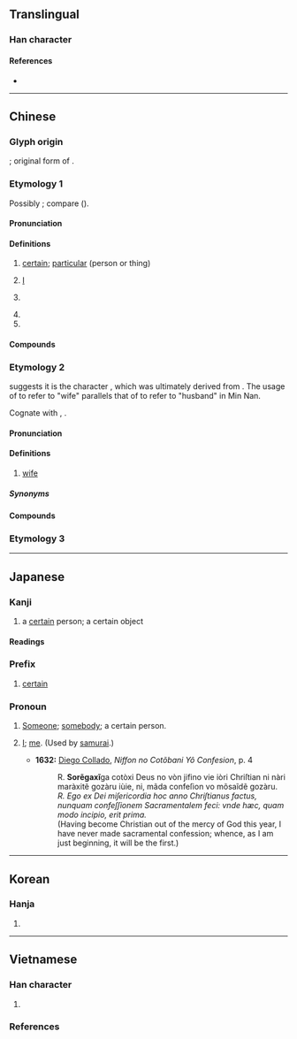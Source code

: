{{also|柑}}
{{character info/new}}
==Translingual==

===Han character===
{{Han char|rn=75|rad=木|as=05|sn=9|four=44904|canj=TMD|ids=⿱甘木}}

====References====
* {{Han ref|kx=0519.010|dkj=14618|dj=0906.200|hdz=21177.040|uh=67D0|ud=26576|bh=AC59|bd=44121}}

----

==Chinese==

===Glyph origin===
{{Han etym}}
{{Han compound|木|甘|t1=tree|t2=sweet|ls=ic}}; original form of {{och-l|梅}}.

===Etymology 1===
{{zh-forms}}
Possibly {{der|zh|aav}}; compare {{cog|mnw|မူ||what; anything}} ({{zh-ref|Schuessler, 2007}}).

====Pronunciation====
{{zh-pron
|m=mǒu
|c=mau5
|h=pfs=mêu
|mn=bó͘
|mn-t=mou2/mong2
|mc=y
|oc=y
|ma=Zh-mou.ogg
|cat=a,pn
}}

====Definitions====
{{zh-hanzi}}

# [[certain]]; [[particular]] (person or thing)
#: {{zh-x|某 年 某 月 某 日|on day '''x''', month '''y''' of year '''z'''}}
# {{lb|zh|humble|by itself}} [[I]]
# {{n-g|Used in place of a person's given name, for anonymity purposes.}}
#: {{zh-x|^張 某|a person with the surname of Zhang}}
# {{n-g|Used in place of someone else's given name, to show dissatisfaction.}}
# {{n-g|Used in place of one's own given name, to refer to oneself with an intensified emotion.}}

====Compounds====
{{zh-der|某乙|某些|某人|某個|某家|某日|某某|某甲|某等|某舍|某們|某士|某子|某屏|某甫|某矣|某者|某門|誰某}}

===Etymology 2===
{{zh-forms|alt=姥,媒,厶,妻}}
{{zh-ref|Tu (2018)}} suggests it is the character {{ltc-l|*姥}}, which was ultimately derived from {{och-l|母|mother}}. The usage of {{zh-l|*姥|old woman}} to refer to "wife" parallels that of {{zh-l|*翁|old man}} to refer to "husband" in Min Nan.

Cognate with {{cog|zhx-teo|-}} {{zh-l|𡚸|bhou2}}, {{cog|cdo|-}} {{zh-l|𡚸|muō}}.

====Pronunciation====
{{zh-pron
|mn=bó͘
|dial=n
|cat=n
}}

====Definitions====
{{zh-hanzi}}

# {{lb|zh|Hokkien}} [[wife]]

=====Synonyms=====
{{zh-dial|妻子}}

====Compounds====
{{zh-der|查某:cha-bó͘|刺查某|前某|大某|娶某|嫁查某囝|後某|拍某菜|某囝|某大姊|查某人|查某囝|查某囡仔|查某孫|查某祖|查某間|查某雨|查某體|查某𡢃|無某無猴|疼某菜|翁某|翁仔某|菜店查某|趁食查某|開查某|飼查某|驚某|𨑨迌查某}}

===Etymology 3===
{{zh-see|梅|v}}

{{zh-cat|Elementary}}

----

==Japanese==

===Kanji===
{{ja-kanji|grade=c|rs=木05}}

# a [[certain]] person; a certain object

====Readings====
{{ja-readings
|on=ぼう, ばい
|kun=それがし-
}}

===Prefix===
{{ja-pos|ぼう|prefix}}

# [[certain]]
#: {{ja-usex|'''某'''大学|'''ぼう'''-だいがく|a '''certain''' university}}

===Pronoun===
{{ja-pos|pronoun|それがし}}

# {{lb|ja|obsolete}} [[someone|Someone]]; [[somebody]]; a certain person.
# {{lb|ja|obsolete}} [[I]]; [[me]]. (Used by [[samurai]].)
#* '''1632:''' [[w:Diego Collado|Diego Collado]], ''Niffon no Cotõbani Yô Confesion'', p. 4
#*: R. '''Sorẽgaxĩ'''ga cotòxi Deus no vòn jifino vie iòri Chriſtian ni nàri maràxitẽ gozàru iùie, ni, mãda confeſion vo mõsaĩdẽ gozàru.
#*: ''R. Ego ex Dei miſericordia hoc anno Chriſtianus factus, nunquam confeſſionem Sacramentalem feci: vnde hæc, quam modo incipio, erit prima.''
#*: (Having become Christian out of the mercy of God this year, I have never made sacramental confession; whence, as I am just beginning, it will be the first.)

----

==Korean==

===Hanja===
{{ko-hanja|hangeul=[[모]], [[매]]|eumhun=|rv=mo, mae|mr=mo, mae|y=mo, may}}

# {{defn|lang=ko|sort=木05}}

----

==Vietnamese==

===Han character===
{{vi-readings|rs=木05
|hanviet=mỗ-tdcndg;tdcntd;gdhn
|phienthiet=
|nom=mỗ-tdcndg;tdcntd, mới-tdcndg;gdhn, mấy-tdcndg;gdhn, mõ-tdcndg, mọ-tdcndg, mỏ-tdcndg, mổ-tdcndg, múa-tdcndg, mỏi-tdcndg, màu-tdcndg, mó-tdcntd, mồi-gdhn, với-gdhn
}}

# {{defn|lang=vi|sort=木05}}

===References===
<references/>